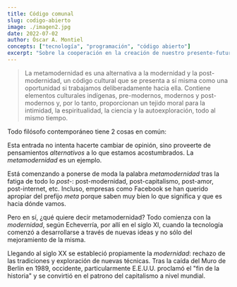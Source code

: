 ```yaml
---
title: Código comunal
slug: codigo-abierto
image: ./imagen2.jpg
date: 2022-07-02
author: Óscar A. Montiel
concepts: ["tecnología", "programación", "código abierto"]
excerpt: "Sobre la cooperación en la creación de nuestro presente-futuro digital."
---
```


<blockquote display="quote">
  La metamodernidad es una alternativa a la modernidad y la post-modernidad, un código cultural que se presenta a sí misma como una oportunidad si trabajamos deliberadamente hacia ella. Contiene elementos culturales indígenas, pre-modernos, modernos y post-modernos y, por lo tanto, proporcionan un tejido moral para la intimidad, la espiritualidad, la ciencia y la autoexploración, todo al mismo tiempo.
</blockquote>

Todo filósofo contemporáneo tiene 2 cosas en común:

Esta entrada no intenta hacerte cambiar de opinión, sino proveerte de pensamientos *alternativos* a lo que estamos acostumbrados. La *metamodernidad* es un ejemplo.

Está comenzando a ponerse de moda la palabra *metamodernidad* tras la fatiga de todo lo *post-*: post-modernidad, post-capitalismo, post-amor, post-internet, etc. Incluso, empresas como Facebook se han querido apropiar del prefijo *meta* porque saben muy bien lo que significa y que es hacia dónde vamos.

Pero en sí, ¿qué quiere decir metamodernidad? Todo comienza con la *modernidad*, según Echeverría, por allí en el siglo XI, cuando la tecnología comenzó a desarrollarse a través de nuevas ideas y no sólo del mejoramiento de la misma.

Llegando al siglo XX se estableció propiamente la *modernidad*: rechazo de las tradiciones y exploración de nuevas técnicas. Tras la caída del Muro de Berlín en 1989, occidente, particularmente E.E.U.U. proclamó el "fin de la historia" y se convirtió en el patrono del capitalismo a nivel mundial.
